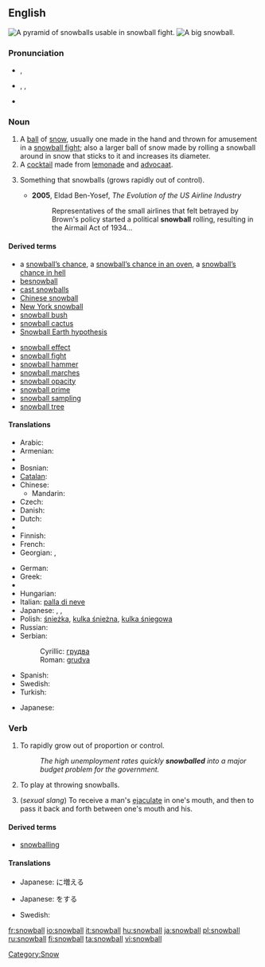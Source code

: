 {{also|Snowball}}
==English==
{{wikipedia}}
[[Image:Snowpyramids.jpg|thumb|A pyramid of snowballs usable in snowball fight.]]
[[Image:Giant snowball Oxford.jpg|thumb|A big snowball.]]

===Pronunciation===
* {{a|UK}} {{IPA|/ˈsnəʊbɔːl/}}, {{SAMPA|/"sn@UbO:l/}}
* {{a|US}} {{enPR|snōʹbôl}}, {{IPA|/ˈsnoʊbɔːl/}}, {{SAMPA|/"snoUbO:l/}}
* {{audio|En-us-snowball.ogg|Audio (US)}}

===Noun===
{{en-noun}}

# A [[ball]] of [[snow]], usually one made in the hand and thrown for amusement in a [[snowball fight]]; also a larger ball of snow made by rolling a snowball around in snow that sticks to it and increases its diameter.
# A [[cocktail]] made from [[lemonade]] and [[advocaat]].
# {{figurative}} Something that snowballs (grows rapidly out of control).
#* '''2005''', Eldad Ben-Yosef, ''The Evolution of the US Airline Industry''
#*: Representatives of the small airlines that felt betrayed by Brown's policy started a political '''snowball''' rolling, resulting in the Airmail Act of 1934...

====Derived terms====
{{top2}}
* a [[snowball's chance|snowball’s chance]], a [[snowball's chance in an oven|snowball’s chance in an oven]], a [[snowball's chance in hell|snowball’s chance in hell]]
* [[besnowball]]
* [[cast snowballs]]
* [[Chinese snowball]]
* [[New York snowball]]
* [[snowball bush]]
* [[snowball cactus]]
* [[Snowball Earth hypothesis]]
{{mid2}}
* [[snowball effect]]
* [[snowball fight]]
* [[snowball hammer]]
* [[snowball marches]]
* [[snowball opacity]]
* [[snowball prime]]
* [[snowball sampling]]
* [[snowball tree]]
{{bottom}}

====Translations====
{{trans-top|ball of snow}}
* Arabic: {{Arab|[[كرة الثلج]]}} {{f}}
* Armenian: {{t-|hy|ձնագնդիկ|tr=jnagndik}}
* {{trreq|Basque}}
* Bosnian: {{t-|bs|grudva|f}}
* [[Catalan]]: {{t|ca|bola de neu|f}}
* Chinese:
** Mandarin: {{t|cmn|雪球|tr=xuěqiú|sc=Hani}}
* Czech: {{t-|cs|sněhová koule|f}}
* Danish: {{t-|da|snebold|c}}
* Dutch: {{t+|nl|sneeuwbal|m}}
* {{trreq|Esperanto}}
* Finnish: {{t+|fi|lumipallo}}
* French: {{t+|fr|boule de neige|f}}
* Georgian: {{t|ka|თოვლის გუნდა|tr=t‘ovlis gunda|sc=Geor|xs=Georgian}}, {{t-|ka|გუნდა|tr=gunda|sc=Geor|xs=Georgian}}
{{trans-mid}}
* German: {{t+|de|Schneeball|m}}
* Greek: {{t|el|χιονόμπαλα|f|tr=chionómpala}}
* {{trreq|Hebrew}}
* Hungarian: {{t+|hu|hógolyó}}
* Italian: [[palla di neve]] {{f}}
* Japanese: {{t|ja|雪玉}},  {{t|ja|雪つぶて}},  {{t+|ja|雪だるま}}
* Polish: [[śnieżka]], [[kulka śnieżna]], [[kulka śniegowa]] {{f}}
* Russian: {{t+|ru|снежок|m|tr=snežók}}
* Serbian:
*: Cyrillic: [[грудва]] {{f}}
*: Roman: [[grudva#Serbian|grudva]] {{f}}
* Spanish: {{t-|es|bola de nieve|f}}
* Swedish: {{t+|sv|snöboll|c}}
* Turkish: {{t|tr|kar topu}}
{{trans-bottom}}

{{trans-top|cocktail}}
* Japanese: {{t|ja|スノーボール}}
{{trans-mid}}
{{trans-bottom}}

===Verb===
{{en-verb}}

# {{intransitive}} To rapidly grow out of proportion or control.
#: ''The high unemployment rates quickly '''snowballed''' into a major budget problem for the government.''
# {{intransitive}} To play at throwing snowballs.
# {{intransitive}} (''sexual slang'') To receive a man's [[ejaculate]] in one's mouth, and then to pass it back and forth between one's mouth and his.

====Derived terms====
* [[snowballing]]<!--noun-->

====Translations====
{{trans-top|rapidly grow out of proportion or control}}
* Japanese: {{t|ja|雪だるま式}}に増える
{{trans-mid}}
{{trans-bottom}}

{{trans-top|play at throwing snowballs}}
* Japanese: {{t-|ja|雪合戦}}をする
{{trans-mid}}
* Swedish: {{t|sv|ha snöbollskrig}}
{{trans-bottom}}

{{trans-top|sexual slang: pass ejaculate from mouth to mouth}}
{{trans-mid}}
{{trans-bottom}}

[[Category:Snow]]

[[fr:snowball]]
[[io:snowball]]
[[it:snowball]]
[[hu:snowball]]
[[ja:snowball]]
[[pl:snowball]]
[[ru:snowball]]
[[fi:snowball]]
[[ta:snowball]]
[[vi:snowball]]